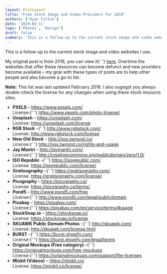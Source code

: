 ```yaml
---
layout: PostLayout
title: "Free Stock Image and Video Providers for 2019"
authors: ['Ryan Fitton']
date: '2019-02-11'
tags: ['Photos', 'Design']
draft: false
summary: 'This is a follow-up to the current stock image and video websites I use. My original post is from 2016, you can view it here. Overtime the websites that offer these resources can become defunct and new providers become available &amp;#8211; my goal with these types of posts are to help other people and also [&amp;hellip;]'
---
```


<p>This is a follow-up to the current stock image and video websites I use.</p>
<p>
  My original post is from 2016, you can view it{' '}
  <a href="https://ryanfitton.co.uk/blog/free-stock-image-websites/">here</a>. Overtime the websites
  that offer these resources can become defunct and new providers become available &#8211; my goal
  with these types of posts are to help other people and also become a go-to list.
</p>
<p>
  <strong>Note:</strong> This list was last updated February 2019. I also sugegst you always
  double-check the license for any changes when using these stock resource sites.
</p>
<ul>
  <li>
    <strong>PXELS</strong> &#8211; <a href="https://www.pexels.com/">https://www.pexels.com/</a>
    <br />
    License:{' '}
    <a href="https://www.pexels.com/photo-license/">https://www.pexels.com/photo-license/</a>
  </li>
  <li>
    <strong>Unsplash</strong> &#8211; <a href="https://unsplash.com/">https://unsplash.com/</a>
    <br />
    License: <a href="https://unsplash.com/license">https://unsplash.com/license</a>
  </li>
  <li>
    <strong>RGB Stock</strong> &#8211;{' '}
    <a href="http://www.rgbstock.com/">http://www.rgbstock.com/</a>
    <br />
    License: <a href="http://www.rgbstock.com/license">http://www.rgbstock.com/license</a>
  </li>
  <li>
    <strong>New Old Stock</strong> &#8211; <a href="http://nos.twnsnd.co/">http://nos.twnsnd.co/</a>
    <br />
    License:{' '}
    <a href="http://nos.twnsnd.co/rights-and-usage">http://nos.twnsnd.co/rights-and-usage</a>
  </li>
  <li>
    <strong>Jay Mantri</strong> &#8211; <a href="http://jaymantri.com/">http://jaymantri.com/</a>
    <br />
    License:{' '}
    <a href="http://creativecommons.org/publicdomain/zero/1.0/">
      http://creativecommons.org/publicdomain/zero/1.0/
    </a>
  </li>
  <li>
    <strong>ISO Republic</strong> &#8211;{' '}
    <a href="https://isorepublic.com/">https://isorepublic.com/</a>
    <br />
    License: <a href="https://isorepublic.com/license/">https://isorepublic.com/license/</a>
  </li>
  <li>
    <strong>Gratisography</strong> &#8211;{' '}
    <a href="https://gratisography.com/">https://gratisography.com/</a>
    <br />
    License: <a href="https://gratisography.com/license/">https://gratisography.com/license/</a>
  </li>
  <li>
    <strong>Picography</strong> &#8211; <a href="https://picography.co/">https://picography.co/</a>
    <br />
    License: <a href="https://picography.co/terms/">https://picography.co/terms/</a>
  </li>
  <li>
    <strong>Pond5</strong> &#8211; <a href="http://www.pond5.com/free">http://www.pond5.com/free</a>
    <br />
    License:{' '}
    <a href="http://www.pond5.com/legal/publicdomain">http://www.pond5.com/legal/publicdomain</a>
  </li>
  <li>
    <strong>Pixabay</strong> &#8211; <a href="https://pixabay.com/">https://pixabay.com/</a>
    <br />
    License:{' '}
    <a href="https://pixabay.com/en/service/terms/#usage">
      https://pixabay.com/en/service/terms/#usage
    </a>
  </li>
  <li>
    <strong>StockSnap.io</strong> &#8211; <a href="https://stocksnap.io/">https://stocksnap.io/</a>
    <br />
    License: <a href="https://stocksnap.io/license">https://stocksnap.io/license</a>
  </li>
  <li>
    <strong>SKUAWK Public Domain Photos</strong> &#8211;{' '}
    <a href="http://skuawk.com/">http://skuawk.com/</a>
    <br />
    License: <a href="http://skuawk.com/license.html">http://skuawk.com/license.html</a>
  </li>
  <li>
    <strong>BURST</strong> &#8211;{' '}
    <a href="https://burst.shopify.com/">https://burst.shopify.com/</a>
    <br />
    License:{' '}
    <a href="https://burst.shopify.com/legal/terms">https://burst.shopify.com/legal/terms</a>
  </li>
  <li>
    <strong>Original Mockups (Free category)</strong> &#8211;{' '}
    <a href="https://originalmockups.com/free-mockups">https://originalmockups.com/free-mockups</a>
    <br />
    License:{' '}
    <a href="https://originalmockups.com/support/file-licenses">
      https://originalmockups.com/support/file-licenses
    </a>
  </li>
  <li>
    <strong>Mixkit (Videos)</strong> &#8211; <a href="https://mixkit.co/">https://mixkit.co/</a>
    <br />
    License: <a href="https://mixkit.co/license/">https://mixkit.co/license/</a>
  </li>
</ul>

